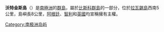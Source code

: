 {{Infobox islands
| name             = 沃特金斯島
| image name       = 
| image caption    = 
| locator map      =
| map caption      =  
| nickname         = 
| location         = [[南極洲|南極洲]]
| coordinates      = {{coord|66|22|S|67|05|W|source:kolossus-eswiki|display=inline,title}}
| archipelago      = 
| total islands    = 
| major islands    = 
| area_km2         = 
| length_mi        = 5
| width_mi         = 
| highest mount    = 
| elevation_m      = 
| population       = 
| population as of = 
| density_km2      = 
| ethnic groups    = 
| country          = 
| additional info  = 根據[[南極條約體系|南極條約體系]]管理
}}

'''沃特金斯島'''（{{lang-en|Watkins Island}}）是[[南極洲|南極洲]]的[[群島|群島]]，屬於[[比斯科群島|比斯科群島]]的一部分，位於[[拉瓦錫島|拉瓦錫島]]西南5公里，島嶼長8公里，[[阿根廷|阿根廷]]、[[智利|智利]]和[[英國|英國]]均宣稱擁有主權。

{{DEFAULTSORT:Watkins Island}}
[[Category:南极洲岛屿|Category:南极洲岛屿]]

{{Biscoes-geo-stub}}